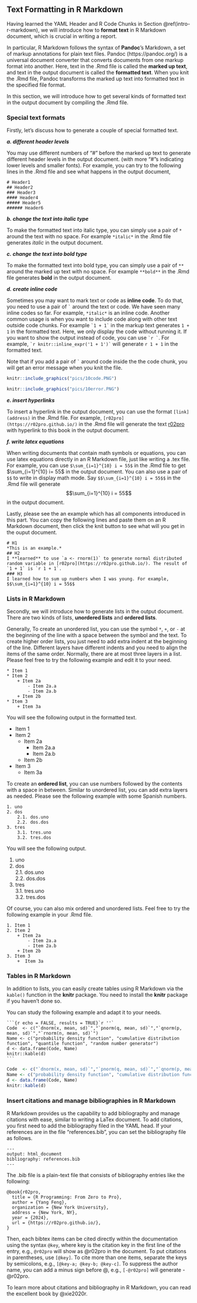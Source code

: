 ## Text Formatting in R Markdown {#rmd-text-formating}

Having learned the YAML Header and R Code Chunks in Section \@ref(intro-r-markdown), we will introduce how to **format text** in R Markdown document, which is crucial in writing a report.

In particular, R Markdown follows the syntax of **Pandoc**'s Markdown, a set of markup annotations for plain text files. Pandoc (https://pandoc.org/) is a universal document converter that converts documents from one markup format into another. Here, text in the .Rmd file is called the **marked up text**, and text in the output document is called the **formatted text**. When you knit the .Rmd file, Pandoc transforms the marked up text into formatted text in the specified file format. 

In this section, we will introduce how to get several kinds of formatted text in the output document by compiling the .Rmd file. 

### Special text formats

Firstly, let's discuss how to generate a couple of special formatted text.

***a. different header levels***

You may use different numbers of "#" before the marked up text to generate different header levels in the output document. (with more "#"s indicating lower levels and smaller fonts).  For example, you can try to the following lines in the .Rmd file and see what happens in the output document,

```
# Header1
## Header2
### Header3
#### Header4
##### Header5
###### Header6
```

***b. change the text into italic type***

To make the formatted text into italic type, you can simply use a pair of `*` around the text with no space. For example `*italic*` in the .Rmd file generates *italic* in the output document.

***c. change the text into bold type***

To make the formatted text into bold type, you can simply use a pair of `**` around the marked up text with no space. For example `**bold**` in the .Rmd file generates **bold** in the output document.

***d. create inline code***

Sometimes you may want to mark text or code as **inline code**. To do that, you need to use a pair of  `` ` ``  around the text or code. We have seen many inline codes so far. For example, `*italic*` is an inline code. Another common usage is when you want to include code along with other text outside code chunks.  For example `` `1 + 1` ``  in the markup text generates `1 + 1` in the formatted text. Here, we only display the code without running it. If you want to show the output instead of code, you can use `` `r ` ``. For example, `` `r knitr::inline_expr('1 + 1')` `` will generate `r 1 + 1` in the formatted text. 

Note that if you add a pair of `` ` `` around code inside the the code chunk, you will get an error message when you knit the file.

```r
knitr::include_graphics("pics/10code.PNG")
```

```r
knitr::include_graphics("pics/10error.PNG")
```



***e. insert hyperlinks***

To insert a hyperlink in the output document, you can use the format `[link](address)` in the .Rmd file. For example, `[r02pro](https://r02pro.github.io/)` in the .Rmd file will generate the text [r02pro](https://r02pro.github.io/) with hyperlink to this book in the output document. 

***f. write latex equations***

When writing documents that contain math symbols or equations, you can use latex equations directly in an R Markdown file, just like writing a .tex file. For example, you can use `$\sum_{i=1}^{10} i = 55$` in the .Rmd file to get $\sum_{i=1}^{10} i= 55$ in the output document. You can also use a pair of `$$` to write in display math mode. Say `$$\sum_{i=1}^{10} i = 55$$` in the .Rmd file will generate
$$\sum_{i=1}^{10} i = 55$$ in the output document.

Lastly, please see the an example which has all components introduced in this part. You can copy the following lines and paste them on an R Markdown document, then click the knit button to see what will you get in the ouput document.

```
# H1
*This is an example.*
## H2
I **learned** to use `a <- rnorm(1)` to generate normal distributed random variable in [r02pro](https://r02pro.github.io/). The result of `1 + 1` is `r 1 + 1`.
### H3
I learned how to sum up numbers when I was young. For example,
$$\sum_{i=1}^{10} i = 55$$
```


### Lists in R Markdown

Secondly, we will introduce how to generate lists in the output document. There are two kinds of lists, **unordered lists** and **ordered lists**.

Generally, To create an unordered list, you can use the symbol `*`, `+`, or `-` at the beginning of the line with a space between the symbol and the text. To create higher order lists, you just need to add extra indent at the beginning of the line. Different layers have different indents and you need to align the items of the same order. Normally, there are at most three layers in a list. Please feel free to try the following example and edit it to your need. 

```
* Item 1
* Item 2
    + Item 2a
        - Item 2a.a
        - Item 2a.b
    + Item 2b
* Item 3
    + Item 3a
```
You will see the following output in the formatted text.

* Item 1
* Item 2
    + Item 2a
        - Item 2a.a
        - Item 2a.b
    + Item 2b
* Item 3
    + Item 3a
    
To create an **ordered list**, you can use numbers followed by the contents with a space in between. Similar to unordered list, you can add extra layers as needed. Please see the following example with some Spanish numbers. 

```
1. uno                                           
2. dos                                            
    2.1. dos.uno  
    2.2. dos.dos  
3. tres                                            
    3.1. tres.uno  
    3.2. tres.dos  
```
You will see the following output.

1. uno                                           
2. dos                                            
    2.1. dos.uno  
    2.2. dos.dos  
3. tres                                            
    3.1. tres.uno  
    3.2. tres.dos                                     
   


Of course, you can also mix ordered and unordered lists. Feel free to try the following example in your .Rmd file. 

```
1. Item 1
2. Item 2
    + Item 2a
        - Item 2a.a
        - Item 2a.b
    + Item 2b
3. Item 3
    +  Item 3a
```


### Tables in R Markdown

In addition to lists, you can easily create tables using R Markdown via the `kable()` function in the **knitr** package. You need to install the **knitr** package if you haven't done so. 

You can study the following example and adapt it to your needs.

````
```{r echo = FALSE, results = TRUE}`r ''`
Code  <- c("`dnorm(x, mean, sd)`","`pnorm(q, mean, sd)`","`qnorm(p, mean, sd)`","`rnorm(n, mean, sd)`")
Name <- c("probability density function", "cumulative distribution function", "quantile function", "random number generator")
d <- data.frame(Code, Name)
knitr::kable(d)
```
````

```r
Code  <- c("`dnorm(x, mean, sd)`","`pnorm(q, mean, sd)`","`qnorm(p, mean, sd)`","`rnorm(n, mean, sd)`")
Name <- c("probability density function", "cumulative distribution function", "quantile function", "random number generator")
d <- data.frame(Code, Name)
knitr::kable(d)
```

### Insert citations and manage bibliographies in R Markdown

R Markdown provides us the capability to add bibliography and manage citations with ease, similar to writing a LaTex document. To add citations, you first need to add the bibliography filed in the YAML head. If your references are in the file "references.bib", you can set the bibliography file as follows.

```
---
output: html_document
bibliography: references.bib  
---
```
The .bib file is a plain-text file that consists of bibliography entries like the following:

```
@book{r02pro,
  title = {R Programming: From Zero to Pro},
  author = {Yang Feng},
  organization = {New York University},
  address = {New York, NY},
  year = {2024},
  url = {https://r02pro.github.io/},
}
```


Then, each bibtex items can be cited directly within the documentation using the syntax `@key`, where key is the citation key in the first line of the entry, e.g., `@r02pro` will show as @r02pro in the document. To put citations in parentheses, use `[@key]`. To cite more than one items, separate the keys by semicolons, e.g., `[@key-a; @key-b; @key-c]`. To suppress the author name, you can add a minus sign before @, e.g., `[-@r02pro]` will generate -@r02pro.


To learn more about citations and bibliography in R Markdown, you can read the excellent book by @xie2020r.
